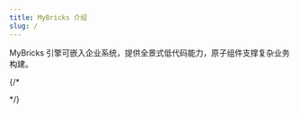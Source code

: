 ```yaml
---
title: MyBricks 介绍
slug: /
---
```



MyBricks 引擎可嵌入企业系统，提供全景式低代码能力，原子组件支撑复杂业务构建。

<Section
  title={"使用文档"}
  data={[
    {
      thumbnail: image1.src,
      title: "中后台系统",
      description: "描述1",
      route: "/docs/getstarted/",
    },
    {
      thumbnail: image2.src,
      title: "小程序",
      description: "描述2",
      route: "/docs/miniprogram/getstarted/",
    }
  ]}
/>

{/* 
<Section
  title={"相关课程"}
  data={[
    {
      thumbnail: image1.src,
      title: "中后台系统",
      description: "描述1",
      route: "/docs/getstarted/",
    },
    {
      thumbnail: image2.src,
      title: "小程序",
      description: "描述2",
      route: "/docs/miniprogram/getstarted/",
    }
  ]}
/> */}
